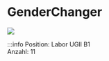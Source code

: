 # GenderChanger

[![](/image/Labore/B1/Laborplatten/MusterET/GenderChanger_min.webp)](/image/Labore/B1/Laborplatten/MusterET/GenderChanger.webp)
 

:::info
Position:   Labor UGII B1\
Anzahl: 11